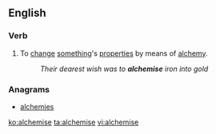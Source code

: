 ==English==

===Verb===
{{en-verb|alchemis|ing}}

# To [[change]] [[something]]'s [[properties]] by means of [[alchemy]].
#: ''Their dearest wish was to '''alchemise''' iron into gold''

===Anagrams===
* [[alchemies#English|alchemies]]

[[ko:alchemise]]
[[ta:alchemise]]
[[vi:alchemise]]
